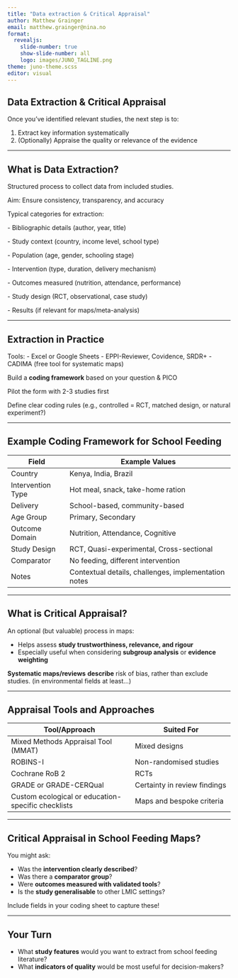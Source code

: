 ```yaml
---
title: "Data extraction & Critical Appraisal"
author: Matthew Grainger
email: matthew.grainger@nina.no
format:
  revealjs:
    slide-number: true
    show-slide-number: all
    logo: images/JUNO_TAGLINE.png
theme: juno-theme.scss
editor: visual
---
```


## Data Extraction & Critical Appraisal

Once you've identified relevant studies, the next step is to:

1.  Extract key information systematically
2.  (Optionally) Appraise the quality or relevance of the evidence

------------------------------------------------------------------------

## What is Data Extraction?

Structured process to collect data from included studies.

Aim: Ensure consistency, transparency, and accuracy

Typical categories for extraction:

\- Bibliographic details (author, year, title)

\- Study context (country, income level, school type)

\- Population (age, gender, schooling stage)

\- Intervention (type, duration, delivery mechanism)

\- Outcomes measured (nutrition, attendance, performance)

\- Study design (RCT, observational, case study)

\- Results (if relevant for maps/meta-analysis)

------------------------------------------------------------------------

## Extraction in Practice

Tools: - Excel or Google Sheets - EPPI-Reviewer, Covidence, SRDR+ - CADIMA (free tool for systematic maps)

Build a **coding framework** based on your question & PICO

Pilot the form with 2-3 studies first

Define clear coding rules (e.g., controlled = RCT, matched design, or natural experiment?)

------------------------------------------------------------------------

## Example Coding Framework for School Feeding

| Field             | Example Values                                       |
|-------------------|------------------------------------------------------|
| Country           | Kenya, India, Brazil                                 |
| Intervention Type | Hot meal, snack, take-home ration                    |
| Delivery          | School-based, community-based                        |
| Age Group         | Primary, Secondary                                   |
| Outcome Domain    | Nutrition, Attendance, Cognitive                     |
| Study Design      | RCT, Quasi-experimental, Cross-sectional             |
| Comparator        | No feeding, different intervention                   |
| Notes             | Contextual details, challenges, implementation notes |

------------------------------------------------------------------------

## What is Critical Appraisal?

An optional (but valuable) process in maps:

-   Helps assess **study trustworthiness, relevance, and rigour**
-   Especially useful when considering **subgroup analysis** or **evidence weighting**

**Systematic maps/reviews** **describe** risk of bias, rather than exclude studies. (in environmental fields at least...)

------------------------------------------------------------------------

## Appraisal Tools and Approaches

| Tool/Approach | Suited For |
|----------------------------------------|--------------------------------|
| Mixed Methods Appraisal Tool (MMAT) | Mixed designs |
| ROBINS-I | Non-randomised studies |
| Cochrane RoB 2 | RCTs |
| GRADE or GRADE-CERQual | Certainty in review findings |
| Custom ecological or education-specific checklists | Maps and bespoke criteria |

------------------------------------------------------------------------

## Critical Appraisal in School Feeding Maps?

You might ask:

-   Was the **intervention clearly described**?
-   Was there a **comparator group**?
-   Were **outcomes measured with validated tools**?
-   Is the **study generalisable** to other LMIC settings?

Include fields in your coding sheet to capture these!

------------------------------------------------------------------------

## Your Turn

-   What **study features** would you want to extract from school feeding literature?
-   What **indicators of quality** would be most useful for decision-makers?
